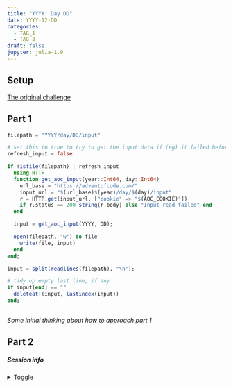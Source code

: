 ```yaml
---
title: "YYYY: Day DD"
date: YYYY-12-DD
categories:
  - TAG_1
  - TAG_2
draft: false
jupyter: julia-1.9
---
```


## Setup

[The original challenge](https://adventofcode.com/YYYY/day/DD)

## Part 1

```julia

filepath = "YYYY/day/DD/input"

# set this to true to try to get the input data if (eg) it failed before
refresh_input = false 

if !isfile(filepath) | refresh_input
  using HTTP
  function get_aoc_input(year::Int64, day::Int64)
    url_base = "https://adventofcode.com/"
    input_url = "$(url_base)$(year)/day/$(day)/input"
    r = HTTP.get(input_url, ["cookie" => "$(AOC_COOKIE)"])
    if r.status == 200 string(r.body) else "Input read failed" end
  end

  input = get_aoc_input(YYYY, DD);

  open(filepath, "w") do file
    write(file, input)
  end
end;

input = split(readlines(filepath), "\n");

# tidy up empty last line, if any
if input[end] == "" 
  deleteat!(input, lastindex(input))
end;
  

```


_Some initial thinking about how to approach part 1_

## Part 2


##### Session info {.appendix}

<details><summary>Toggle</summary>

```r
#| echo: false
library(sessioninfo)
# save the session info as an object
pkg_session <- session_info(pkgs = "attached")

# get the quarto version
quarto_version <- system("quarto --version", intern = TRUE)

# inject the quarto info
pkg_session$platform$quarto <- paste(
  system("quarto --version", intern = TRUE), 
  "@", 
  quarto::quarto_path()
  )

# print it out
pkg_session
```

</details>
